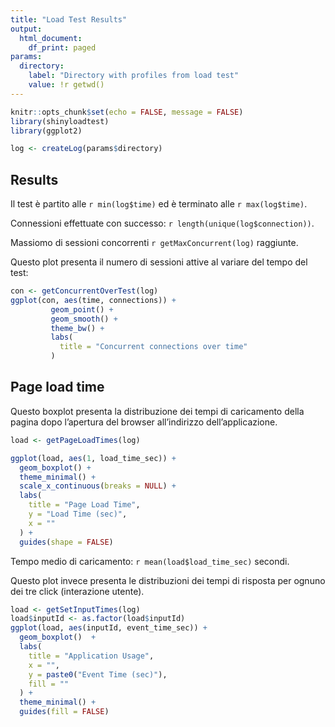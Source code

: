 ```yaml
---
title: "Load Test Results"
output: 
  html_document:
    df_print: paged
params: 
  directory:
    label: "Directory with profiles from load test"
    value: !r getwd()
---
```


```r
knitr::opts_chunk$set(echo = FALSE, message = FALSE)
library(shinyloadtest)
library(ggplot2)
```


```r
log <- createLog(params$directory)
```


## Results

Il test è partito alle `r min(log$time)` ed è terminato alle `r max(log$time)`. 

Connessioni effettuate con successo: `r length(unique(log$connection))`. 

Massiomo di sessioni concorrenti `r getMaxConcurrent(log)` raggiunte.

Questo plot presenta il numero di sessioni attive al variare del tempo del test:

```r
con <- getConcurrentOverTest(log)
ggplot(con, aes(time, connections)) +
         geom_point() +
         geom_smooth() +
         theme_bw() +
         labs(
           title = "Concurrent connections over time"
         )

```

## Page load time

Questo boxplot presenta la distribuzione dei tempi di caricamento della pagina dopo l'apertura del browser all'indirizzo dell'applicazione.

```r
load <- getPageLoadTimes(log) 

ggplot(load, aes(1, load_time_sec)) + 
  geom_boxplot() +
  theme_minimal() +
  scale_x_continuous(breaks = NULL) +
  labs(
    title = "Page Load Time",
    y = "Load Time (sec)",
    x = ""
  ) +
  guides(shape = FALSE)
```

Tempo medio di caricamento: `r mean(load$load_time_sec)` secondi.


Questo plot invece presenta le distribuzioni dei tempi di risposta per ognuno dei tre click (interazione utente).

```r
load <- getSetInputTimes(log)
load$inputId <- as.factor(load$inputId)
ggplot(load, aes(inputId, event_time_sec)) +
  geom_boxplot()  +
  labs(
    title = "Application Usage",
    x = "",
    y = paste0("Event Time (sec)"),
    fill = ""
  ) +
  theme_minimal() + 
  guides(fill = FALSE)
```

